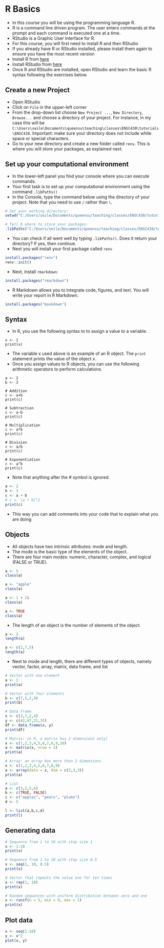 # R Basics
* In this course you will be using the programming language R.
* R is a command line driven program. The user enters commands at the prompt and each command is executed one at a time.
* RStudio is a Graphic User Interface for R.
* For this course, you will first need to install R and then RStudio
* If you already have R or RStudio installed, please install them again to ensure you have the most recent version
* Install R from [here](https://posit.co/download/rstudio-desktop)
* Install RStudio from [here](https://posit.co/download/rstudio-desktop)
* Once R and RStudio are installed, open RStudio and learn the basic R syntax following the exercises below.

## Create a new Project
* Open RStudio
* Click on ```File``` in the upper-left corner
* From the drop-down list choose ```New Project ...```, ```New Directory```, ```Browse...``` and choose a directory of your project. For instance, in my case this will be ```C:\Users\seile\Documents\queensu\teaching\classes\ENSC430\tutorials\ENSC430```. Important: make sure your directory does not include white space or special characters.
* Go to your new directory and create a new folder called ```renv```. This is where you will store your packages, as explained next.

## Set up your computational environment
* In the lower-left panel you find your console where you can execute commands. 
* Your first task is to set up your computational environment using the command ```.libPaths()```
* In the Console, type the command below using the directory of your project. Note that you need to use ```/``` rather than ```\```.
```r
# Set your working directory:
setwd("C:/Users/seile/Documents/queensu/teaching/classes/ENSC430/tutorials/ENSC430")

# Tell R where to store your packages:
.libPaths("C:/Users/seile/Documents/queensu/teaching/classes/ENSC430/tutorials/ENSC430/renv")
```

* You can check if all went well by typing ```.libPaths()```. Does it return your directory? If yes, then continue.
* Next you will install your first package called ```renv```
```r
install.packages("renv")
renv::init()
```

* Next, install ```rmarkdown```:
```r
install.packages("rmarkdown")
```

* R Markdown allows you to integrate code, figures, and text. You will write your report in R Markdown.

```r
install.packages("bookdown")
```

## Syntax

* In R, you use the following syntax to to assign a value to a variable.

```
x <- 1
print(x)
```

* The variable x used above is an example of an R object. The ```print``` statement prints the value of the object x.
* Once you assign values to R objects, you can use the following arithmetic operators to perform calculations.

```
a <- 2
b <- 3

# Addition
c <- a+b
print(c)

# Subtraction
c <- a-b
print(c)

# Multiplication
c <- a*b
print(c)

# Division
c <- a/b
print(c)

# Exponentiation
c <- a^b
print(c)
```
* Note that anything after the # symbol is ignored.

```r
a <- 2
b <- 3
c <- a + b
# c <- (a + b)^2
print(c)
```
* This way you can add comments into your code that to explain what you are doing

## Objects

* All objects have two intrinsic attributes: mode and length. 
* The mode is the basic type of the elements of the object. 
* There are four main modes: numeric, character, complex, and logical (FALSE or TRUE). 

```r
a <- 5
class(a)

a <- "apple"
class(a)

a <- 1 + 2i
class(a)

a <- TRUE
class(a)
```
* The length of an object is the number of elements of the object.

```r
a <- 2
length(a)

a <- c(2,7,5)
length(a)
```
* Next to mode and length, there are different types of objects, namely vector, factor, array, matrix, data frame, and list

```r
# Vector with one element
a <- 2
print(a)

# Vector with four elements
b <- c(7,5,2,9)
print(b)

# Data frame
x <- c(3,7,2,4)
y <- c(42,67,21,33)
df <- data.frame(x, y)
print(df)

# Matrix: in R, a matrix has 2 dimensions only)
x <- c(1,2,3,4,5,6,7,8,9,10)
a <- matrix(x, nrow = 2)
print(a)

# Array: an array has more than 2 dimensions
x <- c(1,2,3,4,5,6,7,8,9)
a <- array(data = x, dim = c(3,3,3))
print(a)

# List
a <- c(3,2,5,6)
b <- c(TRUE, FALSE)
c <- c("apples", "pears", "plums")
d <- 5

l <- list(a,b,c,d)
print(l)
```

## Generating data

```r
# Sequence from 1 to 10 with step size 1
x <- 1:10
print(x)

# Sequence from 1 to 10 with step size 0.5
x <- seq(1, 10, 0.5)
print(x)

# Vector that repeats the value one for ten times
x <- rep(1, 10)
print(x)

# Random sequences with uniform distribution between zero and one
x <- runif(n = 5, min = 0, max = 1)
print(x)
```




## Plot data
```r
x <- seq(1:10)
y <- x^2
plot(x, y)
```